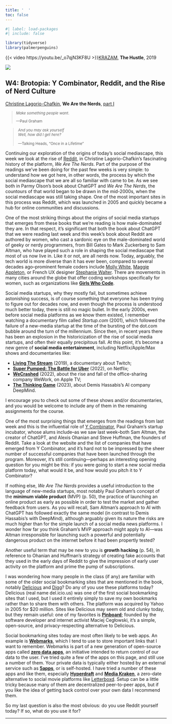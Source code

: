 ```yaml
---
title: '  '
toc: false
---
```


```r
#| label: load-packages
#| include: false

library(tidyverse)
library(palmerpenguins)
```

::: {.content-visible when-format="html"}
{{< video https://youtu.be/_o7qjN3KF8U >}}[[KRAZAM](https://www.youtube.com/@KRAZAM), **The Hustle**, 2019]{.aside}
:::

::: {.content-visible when-format="pdf"}
[![](img/hustle.jpg)](https://youtu.be/_o7qjN3KF8U)
:::

## W4: Brotopia: Y Combinator, Reddit, and the Rise of Nerd Culture

:::{.column-margin}
[Christine Lagorio-Chafkin](https://x.com/lagorio), **We Are the Nerds**, [part I](pdf/lagorio-wearethenerds-part1.pdf)
:::

<small>

>*Make something people want*.
>
>---Paul Graham

>*And you may ask yourself  
>Well, how did I get here?*<br><br>
>---Talking Heads, "Once in a Lifetime"
</small>

Continuing our exploration of the origins of today's social mediascape, this week we look at the rise of [Reddit](https://www.reddit.com/), in Christine Lagorio-Chafkin's fascinating history of the platform, *We Are The Nerds*. Part of the purpose of the readings we've been doing for the past few weeks is very simple: to understand how we got here, in other words, the process by which the social mediascape that we are all so familiar with came to be. As we see both in Parmy Olson's book about ChatGPT and *We Are The Nerds*, the countours of that world began to be drawn in the mid-2000s, when the social mediascape was still taking shape. One of the most important sites in this process was Reddit, which was launched in 2005 and quickly became a hub for online communities and discussions.

One of the most striking things about the origins of social media startups that emerges from these books that we're reading is how male-dominated they are. In that respect, it's significant that both the book about ChatGPT that we were reading last week and this week's book about Reddit are authored by women, who cast a sardonic eye on the male-dominated world of geeky or nerdy programmers, from Bill Gates to Mark Zuckerberg to Sam Altman, who have played such a role in shaping the social mediascape that most of us now live in. Like it or not, are all nerds now. Today, arguably, the tech world is more diverse than it has ever been, compared to several decades ago--prominent female coders include [Molly White](https://mollywhite.net/), [Maggie Appleton](https://maggieappleton.com/), or French UX designer [Stephanie Walter](https://stephaniewalter.com/). There are movements in many cities around the globe that offer coding workshops specifically for women, such as organizations like [**Girls Who Code**](https://girlswhocode.com/).

Social media startups, why they mostly fail, but sometimes achieve astonishing success, is of course something that everyone has been trying to figure out for decades now, and even though the process is understood much better today, there is still no magic bullet. In the early 2000s, even before social media platforms as we know them existed, I remember watching a documentary film called *Startup.com* (2001), which followed the failure of a new-media startup at the time of the bursting of the dot.com bubble around the turn of the millennium. Since then, in recent years there has been an explosion in the historicization of the rise of social media startups, and often their equally precipitous fall. At this point, it's become a new genre of **social media entertainment**, including Netflix/Apple/Max shows and documentaries like:

- [**Living The Stream**](https://youtu.be/_pXyTCYdzBA) (2019), a documentary about Twitch;
- [**Super Pumped: The Battle for Uber**](https://youtu.be/VMP21LO0Guc)  (2022), on Netflix;
- [**WeCrashed**](https://youtu.be/UREIAoL0Spk) (2022), about the rise and fall of the office-sharing company WeWork, on Apple TV;
- [**The Thinking Game**](https://youtu.be/utDDwu6zfTc) (2023), about Demis Hassabis's AI company DeepMind.

I encourage you to check out some of these shows and/or documentaries, and you would be welcome to include any of them in the remaining  assignments for the course.

One of the most surprising things that emerges from the readings from last week and this is the influential role of [Y Combinator](https://www.ycombinator.com/), Paul Graham's startup incubator, whose alums include--as we saw last week--both Sam Altman, the creator of ChatGPT, and Alexis Ohanian and Steve Huffman, the founders of Reddit. Take a look at the website and the list of companies that have emerged from Y Combinator, and it's hard not to be impressed by the sheer number of successful companies that have been launched through the program. Moreover, it's still continuing---perhaps an interesting opening question for you might be this: if you were going to start a new social media platform today, what would it be, and how would you pitch it to Y Combinator?

If nothing else, *We Are The Nerds* provides a useful introduction to the language of new-media startups, most notably Paul Graham's concept of the **minimum viable product** (MVP) (p. 50), the practice of launching an online product as early as possible in order to test the market and gather feedback from users. As you will recall, Sam Altman's approach to AI with ChatGPT has followed exactly the same model (in contrast to Demis Hassabis's with DeepMind), although arguably given its nature the risks are much higher than for the simple launch of a social media news platforms. I wonder how far you think Graham's MVP approach might apply to AI---was Altman irresponsible for launching such a powerful and potentially dangerous product on the internet before it had been propertly tested?

Another useful term that may be new to you is **growth hacking** (p. 54), in reference to Ohanian and Huffman's strategy of creating fake accounts that they used in the early days of Reddit to give the impression of early user activity on the platform and prime the pump of subscriptions. 

I was wondering how many people in the class (if any) are familiar with some of the older social bookmarking sites that are mentioned in the book, notably [Delicious](https://en.wikipedia.org/wiki/Delicious_(website)) and [Digg](https://en.wikipedia.org/wiki/Digg)? Do any of you use these platforms today? Delicious (real name del.icio.us) was one of the first social bookmarking sites that I used, but I used it entirely simply to save my own bookmarks rather than to share them with others. The platform was acquired by Yahoo in 2005 for $20 million. Sites like Delicious may seem old and clunky today, but they remain useful: one of my favorites is [**Pinboard**](https://pinboard.in/); founded by the software developer and internet activist Maciej Cegłowski, it's a simple, open-source, and privacy-respecting alternative to Delicious.

Social bookmarking sites today are most often likely to be web apps. An example is [**Webmarks**](https://webmarks.5apps.com/about), which I tend to use to store important links that I want to remember. Webmarks is part of a new generation of open-source apps called [**zero data apps**](https://0data.app/glance), an initiative intended to return control of our data to the user. I've tried quite a few of the apps on this page, and still use a number of them. Your private data is typically either hosted by an external service such as [**5apps**](https://5apps.com/about), or is self-hosted. I have tried a number of these apps and like them, especially [**Hyperdraft**](https://hyperdraft.app/) and [**Media Kraken**](https://noeldemartin.github.io/media-kraken/login), a zero-date alternative to social movie platforms like [Letterboxd](https://letterboxd.com/). Setup can be a little tricky because many of them are decentralized peer-to-peer apps, but if you like the idea of getting back control over your own data I recommend them. 

So my last question is also the most obvious: do you use Reddit yourself today? If so, what do you use it for?


 
------------------------------------------------------------------------
